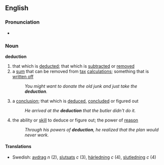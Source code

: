==English==
===Pronunciation===
*{{audio|en-us-deduction.ogg|Audio (US)}}

===Noun===
'''deduction'''
#that which is [[deduct]]ed; that which is [[subtract]]ed or [[removed]]
#a [[sum]] that can be removed from [[tax]] [[calculation]]s; something that is [[written off]]
#:''You might want to donate the old junk and just take the '''deduction'''.''
#a [[conclusion]]; that which is [[deduce]]d, [[conclude]]d or figured out
#:''He arrived at the '''deduction''' that the butler didn't do it.''
#the ability or [[skill]] to deduce or figure out; the power of [[reason]]
#:''Through his powers of '''deduction''', he realized that the plan would never work.''

====Translations====
*Swedish: [[avdrag]] ''n'' (2), [[slutsats]] ''c'' (3), [[härledning]] ''c'' (4), [[slutledning]] ''c'' (4)